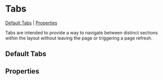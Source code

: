 
<Meta of={stories} />

# Tabs

[Default Tabs](#default-tabs) | [Properties](#properties)

Tabs are intended to provide a way to navigate between distinct sections within the layout without leaving the page or triggering a page refresh.

## Default Tabs

<Canvas of={stories.defaultTabs} />

## Properties

<Controls />
